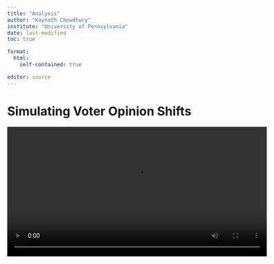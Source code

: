 ```yaml
---
title: "Analysis"
author: "Kaynath Chowdhury"
institute: "University of Pennsylvania"
date: last-modified
toc: true

format: 
  html:
    self-contained: true

editor: source
---
```


# Simulating Voter Opinion Shifts

<video width="600" controls>
  <source src="voter_simulation_video.mp4" type="video/mp4">
  Your browser does not support the video tag.
</video>

> A 3D VPython simulation that models how voters in a grid-based society shift opinions over time, influenced by their neighbors, long-range interactions, and random noise.


## Overview

This project demonstrates how opinion dynamics can evolve through local and global influences. Each voter is represented as a colored 3D box (red or blue), and their opinions may change based on nearby voters or randomly.

### Key Features:

- Visualized with **VPython** in 3D
- **Red = Conservative**, **Blue = Liberal**, **Yellow = Most Swing-Prone**
- Models **neighbor influence**, **long-range noise**, and **irrationality**
- Includes **interactive pause** and **reset** buttons
- Tracks and displays live voter counts and steps


## Code Repository

[View Full Python Code on GitHub](https://github.com/kaynathc/psci3200_kaynath/blob/main/Final%20Project.ipynb)

> The full code is hosted on GitHub, including the VPython script and instructions for running it in a Jupyter environment.


## Reflections

This simulation taught me how to:
- Translate political behavior into computable models
- Use VPython for dynamic visualization
- Handle interactivity and user controls in simulations
